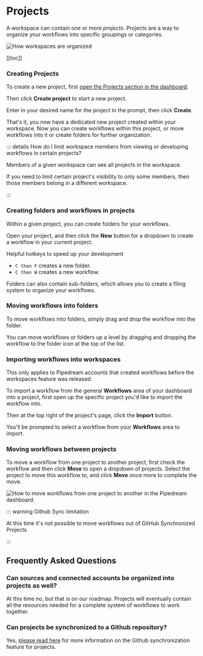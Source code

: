 
# Projects

A workspace can contain one or more _projects_. Projects are a way to organize your workflows into specific groupings or categories.

<div class="flex justify-center">
  <img src="https://res.cloudinary.com/pipedreamin/image/upload/v1674143831/docs/New_Project_5_zep4ii.png" alt="How workspaces are organized" />
</div>

[[toc]]

### Creating Projects

To create a new project, first [open the Projects section in the dashboard](https://pipedream.com/projects).

Then click **Create project** to start a new project.

Enter in your desired name for the project in the prompt, then click **Create**.

That's it, you now have a dedicated new project created within your workspace. Now you can create workflows within this project, or move workflows into it or create folders for further organization.

::: details How do I limit workspace members from viewing or developing workflows in certain projects?

Members of a given workspace can see all projects in the workspace.

If you need to limit certain project's visibility to only some members, then those members belong in a different workspace.

:::

### Creating folders and workflows in projects

Within a given project, you can create folders for your workflows.

Open your project, and then click the **New** button for a dropdown to create a workflow in your current project.

<Callout type="info" emoji="ℹ️">
Helpful hotkeys to speed up your development

* `C then F` creates a new folder.
* `C then W` creates a new workflow.
</Callout>


Folders can also contain sub-folders, which allows you to create a filing system to organize your workflows.

### Moving workflows into folders

To move workflows into folders, simply drag and drop the workflow into the folder.

You can move workflows or folders up a level by dragging and dropping the workflow to the folder icon at the top of the list.


### Importing workflows into workspaces

<Callout type="info" emoji="ℹ️">
This only applies to Pipedream accounts that created workflows before the workspaces feature was released.
</Callout>

To import a workflow from the general **Workflows** area of your dashboard into a project, first open up the specific project you'd like to import the workflow into.

Then at the top right of the project's page, click the **Import** button.

You'll be prompted to select a workflow from your **Workflows** area to import.

### Moving workflows between projects

To move a workflow from one project to another project, first check the workflow and then click **Move** to open a dropdown of projects. Select the project to move this workflow to, and click **Move** once more to complete the move.

![How to move workflows from one project to another in the Pipedream dashboard.](https://res.cloudinary.com/pipedreamin/image/upload/v1695662665/docs/docs/projects/CleanShot_2023-09-25_at_13.23.38_2x_dyrtlv.png)

::: warning Github Sync limitation

At this time it's not possible to move workflows out of GitHub Synchronized Projects.

:::


## Frequently Asked Questions

### Can sources and connected accounts be organized into projects as well?

At this time no, but that is on our roadmap. Projects will eventually contain all the resources needed for a complete system of workflows to work together.

### Can projects be synchronized to a Github repository?

Yes, [please read here](/projects/git/) for more information on the Github synchronization feature for projects.
